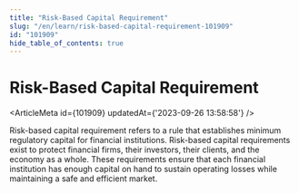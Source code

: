 ```yaml
---
title: "Risk-Based Capital Requirement"
slug: "/en/learn/risk-based-capital-requirement-101909"
id: "101909"
hide_table_of_contents: true
---
```



# Risk-Based Capital Requirement

<ArticleMeta id={101909} updatedAt={'2023-09-26 13:58:58'} />
<div className='border-solid border-b border-t-0 my-4 border-[var(--ifm-color-gray-300)]' />

Risk-based capital requirement refers to a rule that establishes minimum regulatory capital for financial institutions. Risk-based capital requirements exist to protect financial firms, their investors, their clients, and the economy as a whole. These requirements ensure that each financial institution has enough capital on hand to sustain operating losses while maintaining a safe and efficient market.
